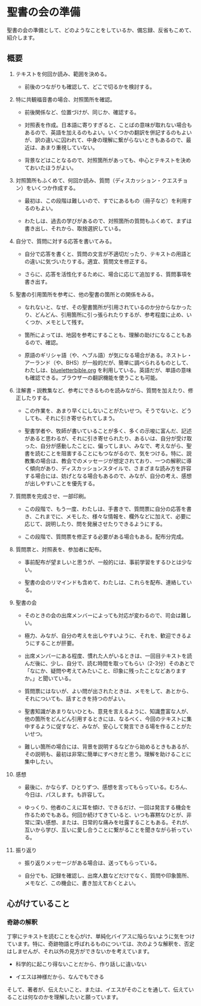 # 聖書の会の準備 {#preparation}

聖書の会の準備として、どのようなことをしているか、備忘録、反省もこめて、紹介します。

## 概要

1.  テキストを何回か読み、範囲を決める。

    -   前後のつながりも確認して、どこで切るかを検討する。

2.  特に共観福音書の場合、対照箇所を確認。

    -   前後関係など、位置づけが、同じか、確認する。

    -   対照表を作成。日本語に寄りすぎると、ことばの意味が取れない場合もあるので、英語を加えるのもよい。いくつかの翻訳を併記するのもよいが、訳の違いに囚われて、中身の理解に繋がらないときもあるので、最近は、あまり重視していない。

    -   背景などはことなるので、対照箇所があっても、中心とテキストを決めておいたほうがよい。

3.  対照箇所もふくめて、何回か読み、質問（ディスカッション・クエスチョン）をいくつか作成する。

    -   最初は、この段階は難しいので、すでにあるもの（冊子など）を利用するのもよい。

    -   わたしは、過去の学びがあるので、対照箇所の質問もふくめて、まずは書き出し、それから、取捨選択している。

4.  自分で、質問に対する応答を書いてみる。

    -   自分で応答を書くと、質問の文言が不適切だったり、テキストの用語との違いに気づいたりする。適宜、質問文を修正する。

    -   さらに、応答を活性化するために、場合に応じて追加する、質問事項を書き出す。

5.  聖書の引用箇所を参考に、他の聖書の箇所との関係をみる。

    -   なれないと、なぜ、その聖書箇所が引用されているのか分からなかったり、どんどん、引用箇所に引っ張られたりするが、参考程度に止め、いくつか、メモとして残す。

    -   箇所によっては、地図を参考にすることも、理解の助けになることもあるので、確認。

    -   原語のギリシャ語（や、ヘブル語）が気になる場合がある。ネストレ・アーランド（や、BHS）が一般的だが、簡単に調べられるものとして、わたしは、[blueletterbible.org](https://www.blueletterbible.org/) を利用している。英語だが、単語の意味も確認できる。ブラウザーの翻訳機能を使うことも可能。

6.  注解書・説教集など、参考にできるものを読みながら、質問を加えたり、修正したりする。

    -   この作業を、あまり早くにしないことがたいせつ。そうでないと、どうしても、それに引き寄せられてしまう。

    -   聖書学者や、牧師が書いていることが多く、多くの示唆に富んだ、記述があると思わるが、それに引き寄せられたり、あるいは、自分が受け取った、自分が感動したことに、偏ってしまい、みなで、考えながら、聖書を読むことを阻害することにもつながるので、気をつける。特に、説教集の場合は、教会でのメッセージが想定されており、一つの解釈に導く傾向があり、ディスカッションスタイルで、さまざまな読み方を許容する場合には、妨げとなる場合もあるので、みなが、自分の考え、感想が出しやすいことを優先する。

7.  質問票を完成させ、一部印刷。

    -   この段階で、もう一度、わたしは、手書きで、質問票に自分の応答を書き、これまでに、メモした、様々な情報を、欄外などに加えて、必要に応じて、説明したり、問を発展させたりできるようにする。

    -   この段階で、質問票を修正する必要がある場合もある。配布分完成。

8.  質問票と、対照表を、参加者に配布。

    -   事前配布が望ましいと思うが、一般的には、事前学習をするひとは少ない。

    -   聖書の会のリマインドも含めて、わたしは、これらを配布、連絡している。

9.  聖書の会

    -   そのときの会の出席メンバーによっても対応が変わるので、司会は難しい。

    -   極力、みなが、自分の考えを出しやすいように、それを、歓迎できるようにすることが肝要。

    -   出席メンバーにある程度、慣れた人がいるときは、一回目テキストを読んだ後に、少し、自分で、読む時間を取ってもらい（2-3分）そのあとで「なにか、疑問や考えてみたいこと、印象に残ったことなどありますか。」と聞いている。

    -   質問票にはないが、よい問が出されたときは、メモをして、あとから、それについても、話すときを持つのがよい。

    -   聖書知識があまりないひとも、意見を言えるように、知識豊富な人が、他の箇所をどんどん引用するときには、なるべく、今回のテキストに集中するように促すなど、みなが、安心して発言できる場を作ることがたいせつ。

    -   難しい箇所の場合には、背景を説明するなどから始めるときもあるが、その説明も、最初は非常に簡単にすべきだと思う。理解を助けることに集中したい。

10. 感想

    -   最後に、かならず、ひとりずつ、感想を言ってもらっている。むろん、今日は、パスします。も許容して。

    -   ゆっくり、他者のこえに耳を傾け、できるだけ、一回は発言する機会を作るためでもある。何回か続けてきていると、いつも寡黙なひとが、非常に深い感想、または、日常的な痛みを吐露することもある。それが、互いから学び、互いに愛し合うことに繋がることを聞きながら祈っている。

11. 振り返り

    -   振り返りメッセージがある場合は、送ってもらっている。

    -   自分でも、記録を確認し、出席人数などだけでなく、質問や印象箇所、メモなど、この機会に、書き加えておくとよい。

## 心がけていること

### 奇跡の解釈

丁寧にテキストを読むことを心がけ、単純化バイアスに陥らないように気をつけています。特に、奇跡物語と呼ばれるものについては、次のような解釈を、否定はしませんが、それ以外の見方ができないかを考えています。

-   科学的に起こり得ないことだから、作り話しに違いない

-   イエスは神様だから、なんでもできる

そして、著者が、伝えたいこと、または、イエスがそのことを通して、伝えていることは何なのかを理解したいと願っています。
